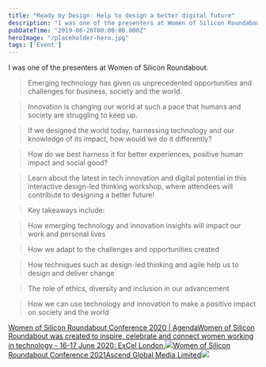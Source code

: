 ```yaml
---
title: "Ready by Design: Help to design a better digital future"
description: "I was one of the presenters at Women of Silicon Roundabout.  > Emerging technology has given us unprecedented opportunities and challenges for business, society and the world"
pubDateTime: "2019-06-26T00:00:00.000Z"
heroImage: "/placeholder-hero.jpg"
tags: ['Event']
---
```


I was one of the presenters at Women of Silicon Roundabout.


> Emerging technology has given us unprecedented opportunities and challenges for business, society and the world.


> Innovation is changing our world at such a pace that humans and society are struggling to keep up.


> If we designed the world today, harnessing technology and our knowledge of its impact, how would we do it differently?


> How do we best harness it for better experiences, positive human impact and social good?


> Learn about the latest in tech innovation and digital potential in this interactive design-led thinking workshop, where attendees will contribute to designing a better future!


> Key takeaways include:


> How emerging technology and innovation insights will impact our work and personal lives


> How we adapt to the challenges and opportunities created


> How techniques such as design-led thinking and agile help us to design and deliver change


> The role of ethics, diversity and inclusion in our advancement


> How we can use technology and innovation to make a positive impact on society and the world

[Women of Silicon Roundabout Conference 2020 | AgendaWomen of Silicon Roundabout was created to inspire, celebrate and connect women working in technology - 16-17 June 2020: ExCel London.![](https://www.women-in-technology.com/hubfs/WoSR%20-%20Women%20of%20Silicon%20Roundabout/images/HOME%20PAGE/logo-home.png)Women of Silicon Roundabout Conference 2021Ascend Global Media Limited![](https://www.women-in-technology.com/hubfs/WOSR19_TomLeishman-5766-6.jpg#keepProtocol)](https://www.women-in-technology.com/agenda)